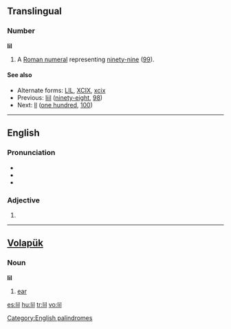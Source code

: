 {{also|li'l|li-l|lil'|lil-}}
==Translingual==

===Number===
'''lil'''

# {{informal}} A [[Roman numeral]] representing [[ninety-nine]] ([[99]]).

====See also====
* Alternate forms: [[LIL]], [[XCIX]], [[xcix]]
* Previous: [[liil]] ([[ninety-eight]], [[98]])
* Next: [[ll]] ([[one hundred]], [[100]])

----

==English==

===Pronunciation===
* {{IPA|/lɪl/}}
* {{rhymes|ɪl}}
* {{homophones|Lil}}

===Adjective===
{{infl|en|adjective}}

# {{alternative form of|[[li'l]]}}

[[Category:English palindromes]]

----

==[[Volapük]]==

===Noun===
'''lil'''

# [[ear]]

[[es:lil]]
[[hu:lil]]
[[tr:lil]]
[[vo:lil]]